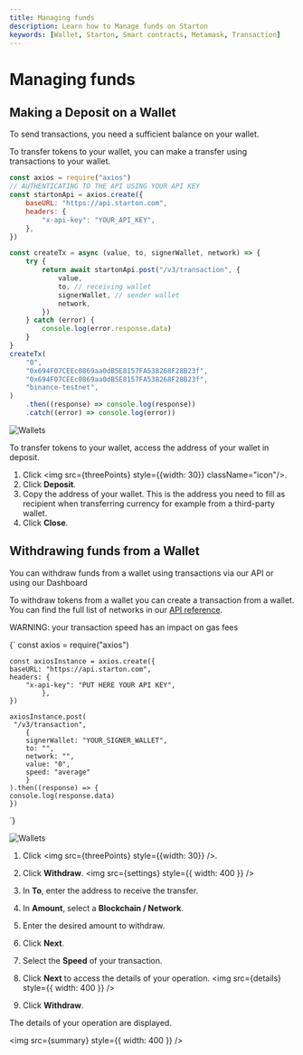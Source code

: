 ```yaml
---
title: Managing funds
description: Learn how to Manage funds on Starton 
keywords: [Wallet, Starton, Smart contracts, Metamask, Transaction]
---
```



# Managing funds 

## Making a Deposit on a Wallet

To send transactions, you need a sufficient balance on your wallet.


<Tabs>
<TabItem value="code" label="From Code">

To transfer tokens to your wallet, you can make a transfer using transactions to your wallet.

```jsx showLineNumbers
const axios = require("axios")
// AUTHENTICATING TO THE API USING YOUR API KEY
const startonApi = axios.create({
	baseURL: "https://api.starton.com",
	headers: {
		"x-api-key": "YOUR_API_KEY",
	},
})

const createTx = async (value, to, signerWallet, network) => {
	try {
		return await startonApi.post("/v3/transaction", {
			value,
			to, // receiving wallet
			signerWallet, // sender wallet
			network,
		})
	} catch (error) {
		console.log(error.response.data)
	}
}
createTx(
	"0",
	"0x694F07CEEc0869aa0dB5E8157FA538268F28B23f",
	"0x694F07CEEc0869aa0dB5E8157FA538268F28B23f",
	"binance-testnet",
)
	.then((response) => console.log(response))
	.catch((error) => console.log(error))
```

</TabItem>
<TabItem value="dashboard" label="From Webapp">

![Wallets](assets/withdraw.png)

To transfer tokens to your wallet, access the address of your wallet in deposit.

1. Click <img src={threePoints} style={{width: 30}} className="icon"/>.
1. Click **Deposit**.
1. Copy the address of your wallet.
   This is the address you need to fill as recipient when transferring currency for example from a third-party wallet.
1. Click **Close**.

</TabItem>
</Tabs>

## Withdrawing funds from a Wallet

You can withdraw funds from a wallet using transactions via our API or using our Dashboard


<Tabs>
<TabItem value="code" label="From Code">
To withdraw tokens from a wallet you can create a transaction from a wallet.
You can find the full list of networks in our <a href="https://docs.starton.com/intro#tag/Transaction/operation/TransactionCreate">API reference</a>.

WARNING: your transaction speed has an impact on gas fees

<CodeBlock language="jsx" showLineNumbers>{`
    const axios = require("axios")
    
    const axiosInstance = axios.create({
    baseURL: "https://api.starton.com",
    headers: {
        "x-api-key": "PUT HERE YOUR API KEY",
            },
    })
    
    axiosInstance.post(
     "/v3/transaction",
        {
        signerWallet: "YOUR_SIGNER_WALLET",
        to: "",
        network: "",
        value: "0",
        speed: "average"
        }
    ).then((response) => {
    console.log(response.data)
    })
`}</CodeBlock>
</TabItem>
<TabItem value="dashboard" label="From Webapp">

![Wallets](assets/withdraw.png)

1. Click <img src={threePoints} style={{width: 30}} />.

1. Click **Withdraw**.
    <img src={settings} style={{ width: 400 }} />
1. In **To**, enter the address to receive the transfer.
1. In **Amount**, select a **Blockchain / Network**.
1. Enter the desired amount to withdraw.
1. Click **Next**.
1. Select the **Speed** of your transaction.
1. Click **Next** to access the details of your operation.
    <img src={details} style={{ width: 400 }} />
1. Click **Withdraw**.

The details of your operation are displayed.

<img src={summary} style={{ width: 400 }} />

</TabItem>
</Tabs>
